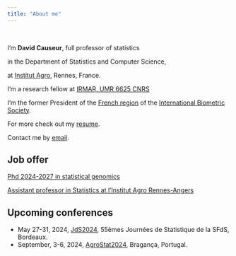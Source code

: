 ```yaml
---
title: "About me"
---
```


&nbsp; &nbsp;

I'm **David Causeur**, full professor of statistics

in the Department of Statistics and Computer Science,

at [Institut Agro](https://www.institut-agro-rennes-angers.fr/), Rennes, France.

I'm a research fellow at [IRMAR, UMR 6625 CNRS](https://irmar.univ-rennes1.fr/)

I'm the former President of the [French region](https://sfb.pages.math.cnrs.fr/asso/) of the [International Biometric Society](https://www.biometricsociety.org/home).

For more check out my [resume](DC-CV_short.pdf).

Contact me by [email].

[email]: mailto:david.causeur@institu-agro.fr

## Job offer

[Phd 2024-2027 in statistical genomics](https://ged.univ-rennes1.fr/nuxeo/site/esupversions/11d4d3df-a0cf-46dd-97a4-9be53557ceb7?inline)

[Assistant professor in Statistics at l'Institut Agro Rennes-Angers](file:///C:/Users/causeur/Downloads/poste_mcc_institut_agro_stats-2.pdf)

## Upcoming conferences

* May 27-31, 2024, [JdS2024](https://jds2024.sciencesconf.org/), 55èmes Journées de Statistique de la SFdS, Bordeaux.
* September, 3-6, 2024, [AgroStat2024](http://agrostat2024.esa.ipb.pt/welcome/), Bragança, Portugal.